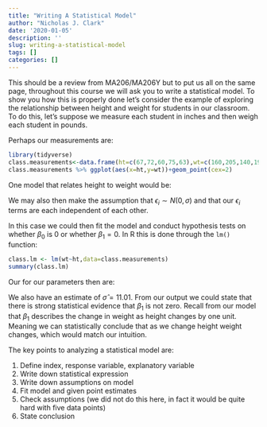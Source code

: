 ```yaml
---
title: "Writing A Statistical Model"
author: "Nicholas J. Clark"
date: '2020-01-05'
description: ''
slug: writing-a-statistical-model
tags: []
categories: []
---
```


This should be a review from MA206/MA206Y but to put us all on the same page, throughout this course we will ask you to write a statistical model. To show you how this is properly done let's consider the example of exploring the relationship between height and weight for students in our classroom.  To do this, let's suppose we measure each student in inches and then weigh each student in pounds.

Perhaps our measurements are:

```r
library(tidyverse)
class.measurements<-data.frame(ht=c(67,72,60,75,63),wt=c(160,205,140,195,150))
class.measurements %>% ggplot(aes(x=ht,y=wt))+geom_point(cex=2)
```

One model that relates height to weight would be:

\begin{align}
& i = \mbox{Student} \\
& x_{1,i} = \mbox{Height of Student }i \\
& y_i = \mbox{Weight of Student }i \\
& y_i = \beta_0 + \beta_1 x_{1,i} + \epsilon_i
\end{align}

We may also then make the assumption that $\epsilon_i \sim N(0,\sigma)$ and that our $\epsilon_i$ terms are each independent of each other.  

In this case we could then fit the model and conduct hypothesis tests on whether $\beta_0$ is 0 or whether $\beta_1=0$.  In R this is done through the `lm()` function:

```r
class.lm <- lm(wt~ht,data=class.measurements)
summary(class.lm)
```

Our \textit{point estimates} for our parameters then are:

\begin{align}
\hat{\beta_0}&= -122.6\\
\hat{\beta_1}&= 4.34
\end{align}

We also have an estimate of $\hat{\sigma}=11.01$.  From our output we could state that there is strong statistical evidence that $\beta_1$ is not zero.  Recall from our model that $\beta_1$ describes the change in weight as height changes by one unit.  Meaning we can statistically conclude that as we change height weight changes, which would match our intuition.

The key points to analyzing a statistical model are:

1. Define index, response variable, explanatory variable
2. Write down statistical expression
3. Write down assumptions on model
4. Fit model and given point estimates
5. Check assumptions (we did not do this here, in fact it would be quite hard with five data points)
6. State conclusion



